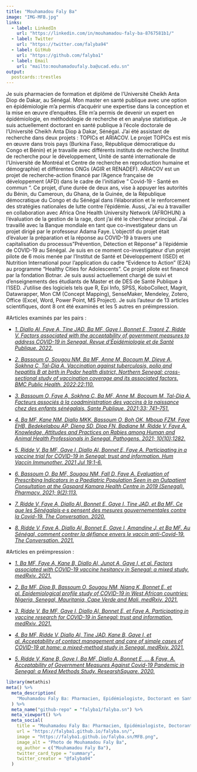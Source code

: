 ---
title: "Mouhamadou Faly Ba"
image: "IMG-MFB.jpg"
links:
  - label: LinkedIn
    url: "https://linkedin.com/in/mouhamadou-faly-ba-8767581b1/"
  - label: Twitter
    url: "https://twitter.com/falyba94"
  - label: GitHub
    url: "https://github.com/falyba1"
  - label: Email
    url: "mailto:mouhamadoufaly.ba@ucad.edu.sn"
output:
  postcards::trestles
---

Je suis pharmacien de formation et diplômé de l'Université Cheikh Anta Diop de Dakar, au Sénégal. Mon master en santé publique avec une option en épidémiologie m'a permis d'acquérir une expertise dans la conception et la mise en œuvre d'enquêtes. Elle m'a permis de devenir un expert en épidémiologie, en méthodologie de recherche et en analyse statistique. Je suis actuellement doctorant en santé publique à l'école doctorale de l'Université Cheikh Anta Diop à Dakar, Sénégal. J'ai été assistant de recherche dans deux projets : TOPICs et ARIACOV. Le projet TOPICs est mis en œuvre dans trois pays (Burkina Faso, République démocratique du Congo et Bénin) et je travaille avec différents instituts de recherche (Institut de recherche pour le développement, Unité de santé internationale de l'Université de Montréal et Centre de recherche en reproduction humaine et démographie) et différentes ONGs (AGIR et RENADEF). ARIACOV est un projet de recherche-action financé par l'Agence française de développement (AFD) dans le cadre de l'initiative " Covid-19 - Santé en commun ". Ce projet, d'une durée de deux ans, vise à appuyer les autorités du Bénin, du Cameroun, du Ghana, de la Guinée, de la République démocratique du Congo et du Sénégal dans l'élaboration et le renforcement des stratégies nationales de lutte contre l'épidémie. Aussi, J’ai eu à travailler en collaboration avec Africa One Health University Network (AFROHUN) à l'évaluation de la gestion de la rage, dont j’ai été le chercheur principal. J'ai travaillé avec la Banque mondiale en tant que co-investigateur dans un projet dirigé par le professeur Adama Faye. L'objectif du projet était d'évaluer la préparation et la réponse au COVID-19 à travers une capitalisation du processus "Prévention, Détection et Réponse" à l'épidémie de COVID-19 au Sénégal. Je suis en ce moment co-investigateur d'un projet pilote de 6 mois menée par l'Institut de Santé et Développement (ISED) et Nutrition International pour l'application du cadre "Evidence to Action" (E2A) au programme "Healthy Cities for Adolescents". Ce projet pilote est financé par la fondation Botnar. Je suis aussi actuellement chargé de suivi et d'enseignements des étudiants de Master et de DES de Santé Publique à l'ISED. J'utilise des logiciels tels que R, Epi Info, SPSS, KoboCollect, Magrit, Datawrapper, Mon CM (Concept Mapping), SenseMaker, Mendeley, Zotero, Office (Excel, Word, Power Point, MS Project). Je suis l'auteur de 13 articles scientifiques, dont 8 ont été examinés et les 5 autres en préimpression.


#Articles examinés par les pairs :

- [*1.	Diallo AI, Faye A, Tine JAD, Ba MF, Gaye I, Bonnet E, Traoré Z, Ridde V. Factors associated with the acceptability of government measures to address COVID-19 in Senegal. Revue d’Épidémiologie et de Santé Publique. 2022.*](https://doi.org/10.1016/j.respe.2022.03.123)

- [*2.	Bassoum O, Sougou NM, Ba MF, Anne M, Bocoum M, Dieye A, Sokhna C, Tal-Dia A. Vaccination against tuberculosis, polio and hepatitis B at birth in Podor health district, Northern Senegal: cross-sectional study of vaccination coverage and its associated factors. BMC Public Health. 2022;22:110.*](https://doi.org/10.1186/s12889-022-12535-z)

- [*3.	Bassoum O, Faye A, Sokhna C, Ba MF, Anne M, Bocoum M, Tal-Dia A. Facteurs associés à la coadministration des vaccins à la naissance chez des enfants sénégalais. Sante Publique. 2021;33: 741–751.*](https://doi.org/10.3917/spub.215.0741)

- [*4.	Ba MF, Kane NM, Diallo MKK, Bassoum O, Boh OK, Mboup FZM, Faye EHB, Bedekelabou AP, Dieng SD, Diop FN, Badiane M, Ridde V, Faye A. Knowledge, Attitudes and Practices on Rabies among Human and Animal Health Professionals in Senegal. Pathogens. 2021; 10(10):1282.*](https://doi.org/10.3390/pathogens10101282)

- [*5.	Ridde V, Ba MF, Gaye I, Diallo AI, Bonnet E, Faye A. Participating in a vaccine trial for COVID-19 in Senegal: trust and information. Hum Vaccin Immunother. 2021 Jul 19:1-6.*](https://doi.org/10.1080/21645515.2021.1951097)

- [*6.	Bassoum O, Ba MF, Sougou NM, Fall D, Faye A. Evaluation of Prescribing Indicators in a Paediatric Population Seen in an Outpatient Consultation at the Gaspard Kamara Health Centre in 2019 (Senegal). Pharmacy. 2021; 9(2):113.*](https://doi.org/10.3390/pharmacy9020113)

- [*7.	Ridde V, Faye A, Diallo AI, Bonnet E, Gaye I, Tine JAD, et Ba MF. Ce que les Sénégalais·e·s pensent des mesures gouvernementales contre la Covid-19. The Conversation. 2020.*](https://theconversation.com/ce-que-les-senegalais-e-s-pensent-des-mesures-gouvernementales-contre-la-covid-19-146037)

- [*8.	Ridde V, Faye A, Diallo AI, Bonnet E, Gaye I, Amandine J, et Ba MF.  Au Sénégal, comment contrer la défiance envers le vaccin anti-Covid-19. The Conversation. 2021.*](https://theconversation.com/au-senegal-comment-contrer-la-defiance-envers-le-vaccin-anti-covid-19-154863)



#Articles en préimpression :
 
- [*1.	Ba MF, Faye A, Kane B, Diallo AI, Junot A, Gaye I, et al. Factors associated with COVID-19 vaccine hesitancy in Senegal: a mixed study. medRxiv. 2021.*](https://doi.org/10.1101/2021.12.20.21267724)

- [*2.	Ba MF, Diop B, Bassoum O, Sougou NM, Niang K, Bonnet E, et al. Epidemiological profile study of COVID-19 in West African countries: Nigeria, Senegal, Mauritania, Cape Verde and Mali. medRxiv. 2021.*](https://doi.org/10.1101/2021.05.31.21258118)

- [*3.	Ridde V, Ba MF, Gaye I, Diallo AI, Bonnet E, et Faye A. Participating in vaccine research for COVID-19 in Senegal: trust and information. medRxiv. 2021.*](https://doi.org/10.1101/10.1101/2021.04.07.21255079)

- [*4.	Ba MF, Ridde V, Diallo AI, Tine JAD, Kane B, Gaye I, et al. Acceptability of contact management and care of simple cases of COVID-19 at home: a mixed-method study in Senegal. medRxiv. 2021.*](https://doi.org/10.1101/2021.03.10.21253266)

- [*5.	Ridde V, Kane B, Gaye I, Ba MF, Diallo A, Bonnet E, ... & Faye, A. Acceptability of Government Measures Against Covid-19 Pandemic in Senegal: a Mixed Methods Study. ResearshSquare. 2020.*](https://doi.org/10.21203/rs.3.rs-131071/v1) 



```{r, echo=FALSE}
library(metathis)
meta() %>%
  meta_description(
    "Mouhamadou Faly Ba: Pharmacien, Epidémiologiste, Doctorant en Santé Publique"
  ) %>% 
  meta_name("github-repo" = "falyba1/falyba.sn") %>% 
  meta_viewport() %>% 
  meta_social(
    title = "Mouhamadou Faly Ba: Pharmacien, Epidémiologiste, Doctorant en Santé Publique",
    url = "https://falyba1.github.io/falyba.sn/",
    image = "https://falyba1.github.io/falyba.sn/MFB.png",
    image_alt = "Photo de Mouhamadou Faly Ba",
    og_author = c("Mouhamadou Faly Ba"),
    twitter_card_type = "summary",
    twitter_creator = "@falyba94"
  )

```

